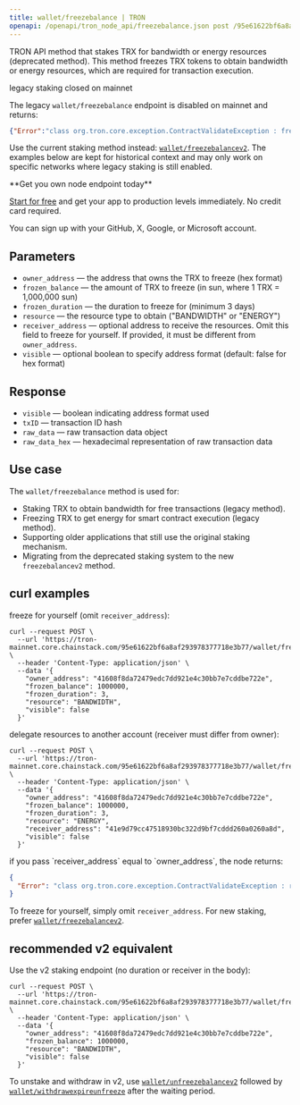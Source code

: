 ---
title: wallet/freezebalance | TRON
openapi: /openapi/tron_node_api/freezebalance.json post /95e61622bf6a8af293978377718e3b77/wallet/freezebalance
---

TRON API method that stakes TRX for bandwidth or energy resources (deprecated method). This method freezes TRX tokens to obtain bandwidth or energy resources, which are required for transaction execution.

<Warning>
legacy staking closed on mainnet

The legacy `wallet/freezebalance` endpoint is disabled on mainnet and returns:

```json
{"Error":"class org.tron.core.exception.ContractValidateException : freeze v2 is open, old freeze is closed"}
```

Use the current staking method instead: [`wallet/freezebalancev2`](/reference/tron-freezebalancev2). The examples below are kept for historical context and may only work on specific networks where legacy staking is still enabled.
</Warning>

<Check>
**Get you own node endpoint today**

[Start for free](https://console.chainstack.com/) and get your app to production levels immediately. No credit card required.

You can sign up with your GitHub, X, Google, or Microsoft account.
</Check>


## Parameters

* `owner_address` — the address that owns the TRX to freeze (hex format)
* `frozen_balance` — the amount of TRX to freeze (in sun, where 1 TRX = 1,000,000 sun)
* `frozen_duration` — the duration to freeze for (minimum 3 days)
* `resource` — the resource type to obtain ("BANDWIDTH" or "ENERGY")
* `receiver_address` — optional address to receive the resources. Omit this field to freeze for yourself. If provided, it must be different from `owner_address`.
* `visible` — optional boolean to specify address format (default: false for hex format)

## Response

* `visible` — boolean indicating address format used
* `txID` — transaction ID hash
* `raw_data` — raw transaction data object
* `raw_data_hex` — hexadecimal representation of raw transaction data

## Use case

The `wallet/freezebalance` method is used for:

* Staking TRX to obtain bandwidth for free transactions (legacy method).
* Freezing TRX to get energy for smart contract execution (legacy method).
* Supporting older applications that still use the original staking mechanism.
* Migrating from the deprecated staking system to the new `freezebalancev2` method.

## curl examples

freeze for yourself (omit `receiver_address`):

```shell Shell
curl --request POST \
  --url 'https://tron-mainnet.core.chainstack.com/95e61622bf6a8af293978377718e3b77/wallet/freezebalance' \
  --header 'Content-Type: application/json' \
  --data '{
    "owner_address": "41608f8da72479edc7dd921e4c30bb7e7cddbe722e",
    "frozen_balance": 1000000,
    "frozen_duration": 3,
    "resource": "BANDWIDTH",
    "visible": false
  }'
```

delegate resources to another account (receiver must differ from owner):

```shell Shell
curl --request POST \
  --url 'https://tron-mainnet.core.chainstack.com/95e61622bf6a8af293978377718e3b77/wallet/freezebalance' \
  --header 'Content-Type: application/json' \
  --data '{
    "owner_address": "41608f8da72479edc7dd921e4c30bb7e7cddbe722e",
    "frozen_balance": 1000000,
    "frozen_duration": 3,
    "resource": "ENERGY",
    "receiver_address": "41e9d79cc47518930bc322d9bf7cddd260a0260a8d",
    "visible": false
  }'
```

<Info>
if you pass `receiver_address` equal to `owner_address`, the node returns:

```json
{
  "Error": "class org.tron.core.exception.ContractValidateException : receiverAddress must not be the same as ownerAddress"
}
```

To freeze for yourself, simply omit `receiver_address`. For new staking, prefer [`wallet/freezebalancev2`](/reference/tron-freezebalancev2).
</Info>

## recommended v2 equivalent

Use the v2 staking endpoint (no duration or receiver in the body):

```shell Shell
curl --request POST \
  --url 'https://tron-mainnet.core.chainstack.com/95e61622bf6a8af293978377718e3b77/wallet/freezebalancev2' \
  --header 'Content-Type: application/json' \
  --data '{
    "owner_address": "41608f8da72479edc7dd921e4c30bb7e7cddbe722e",
    "frozen_balance": 1000000,
    "resource": "BANDWIDTH",
    "visible": false
  }'
```

To unstake and withdraw in v2, use [`wallet/unfreezebalancev2`](/reference/tron-unfreezebalancev2) followed by [`wallet/withdrawexpireunfreeze`](/reference/tron-withdrawexpireunfreeze) after the waiting period.
